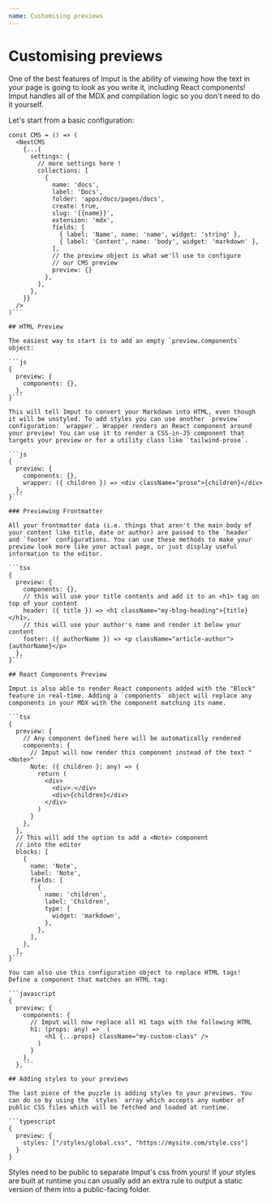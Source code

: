 ```yaml
---
name: Customising previews
---
```

# Customising previews

One of the best features of Imput is the ability of viewing how the text in your page is going to look as you write it, including React components! Imput handles all of the MDX and compilation logic so you don't need to do it yourself.

Let's start from a basic configuration:

```tsx
const CMS = () => (
  <NextCMS
    {...{
      settings: {
        // more settings here !
        collections: [
          {
            name: 'docs',
            label: 'Docs',
            folder: 'apps/docs/pages/docs',
            create: true,
            slug: '{{name}}',
            extension: 'mdx',
            fields: [
              { label: 'Name', name: 'name', widget: 'string' },
              { label: 'Content', name: 'body', widget: 'markdown' },
            ],
            // the preview object is what we'll use to configure 
            // our CMS preview
            preview: {}
          },
        ],
      },
    }}
  />
)```

## HTML Preview

The easiest way to start is to add an empty `preview.components` object:

```js
{
  preview: {
    components: {},
  },
}```

This will tell Imput to convert your Markdown into HTML, even though it will be unstyled. To add styles you can use another `preview` configuration: `wrapper`. Wrapper renders an React component around your preview! You can use it to render a CSS-in-JS component that targets your preview or for a utility class like `tailwind-prose`.

```js
{
  preview: {
    components: {},
    wrapper: ({ children }) => <div className="prose">{children}</div>
  },
}```

### Previewing Frontmatter

All your frontmatter data (i.e. things that aren't the main body of your content like title, date or author) are passed to the `header` and `footer` configurations. You can use these methods to make your preview look more like your actual page, or just display useful information to the editor.

```tsx
{
  preview: {
    components: {},
    // this will use your title contents and add it to an <h1> tag on top of your content
    header: ({ title }) => <h1 className="my-blog-heading">{title}</h1>,
    // this will use your author's name and render it below your content
    footer: ({ authorName }) => <p className="article-author">{authorName}</p>
  },
}```

## React Components Preview

Imput is also able to render React components added with the "Block" feature in real-time. Adding a `components` object will replace any components in your MDX with the component matching its name.

```tsx
{
  preview: {
    // Any component defined here will be automatically rendered
    components: {
      // Imput will now render this component instead of the text "<Note>"
      Note: ({ children }: any) => {
        return (
          <div>
            <div>💡</div>
            <div>{children}</div>
          </div>
        )
      }
    },
  },
  // This will add the option to add a <Note> component
  // into the editor
  blocks: [
    {
      name: 'Note',
      label: 'Note',
      fields: [
        {
          name: 'children',
          label: 'Children',
          type: {
            widget: 'markdown',
          },
        },
      ],
    },
  ],
}```

You can also use this configuration object to replace HTML tags! Define a component that matches an HTML tag:

```javascript
{
  preview: {
    components: {
      // Imput will now replace all H1 tags with the following HTML
      h1: (props: any) =>  (
          <h1 {...props} className="my-custom-class" />
        )
      }
    },
  },```

## Adding styles to your previews

The last piece of the puzzle is adding styles to your previews. You can do so by using the `styles` array which accepts any number of public CSS files which will be fetched and loaded at runtime.

```typescript
{
  preview: {
    styles: ["/styles/global.css", "https://mysite.com/style.css"]
  }
}

```

<Note>

Styles need to be public to separate Imput's css from yours! If your styles are built at runtime you can usually add an extra rule to output a static version of them into a public-facing folder.

</Note>


